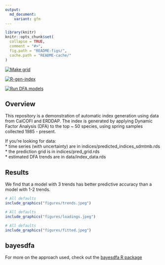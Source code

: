 ```yaml
---
output:
  md_document:
    variant: gfm
---
```


<!-- README.md is generated from README.Rmd. Please edit that file -->

```r
library(knitr)
knitr::opts_chunk$set(
  collapse = TRUE,
  comment = "#>",
  fig.path = "README-figs/",
  cache.path = "README-cache/"
)
```

  <!-- badges: start -->
  
  [![Make grid](https://github.com/ecosystem-state/calcofi-auto/workflows/R-gen-grid/badge.svg)](https://github.com/ecosystem-state/calcofi-auto/actions)  
  
[![R-gen-index](https://github.com/ecosystem-state/calcofi-auto/actions/workflows/R-gen-indices.yaml/badge.svg)](https://github.com/ecosystem-state/calcofi-auto/actions/workflows/R-gen-indices.yaml)
  
  [![Run DFA models](https://github.com/ecosystem-state/calcofi-auto/workflows/R-run-dfa/badge.svg)](https://github.com/ecosystem-state/calcofi-auto/actions)
  <!-- badges: end -->
  
## Overview 
This repository is a demonstration of automatic index generation using data from CalCOFI and ERDDAP. The index is generated by applying Dynamic Factor Analysis (DFA) to the top ~ 50 species, using spring samples collected 1985 - present.

If you're looking for data:  
* time series (with uncertainty) are in indices/predicted_indices_sdmtmb.rds  
* the prediction grid is in indices/pred_grid.rds  
* estimated DFA trends are in data/index_data.rds  

## Results

We find that a model with 3 trends has better predictive accuracy than a model with 1-2 trends. 

```r
# All defaults
include_graphics("figures/trends.jpeg")
```

```r
# All defaults
include_graphics("figures/loadings.jpeg")
```

```r
# All defaults
include_graphics("figures/fitted.jpeg")
```

## bayesdfa

For more on the approach used, check out the [bayesdfa R package](https://fate-ewi.github.io/bayesdfa/)
